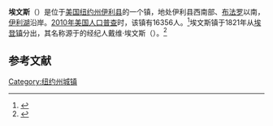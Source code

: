 {{Geobox
| Settlement
<!-- *** Name section *** -->
| name                        = 埃文斯
| native_name                 = 
| other_name                  = 
| other_name1                 = 
| category                    = 镇
<!-- *** Image *** -->
| image                       = U.S. Post Office Angola NY Jan 10.jpg
| image_size                  =    
| image_caption               =
<!-- *** Symbols *** -->
| flag                        = 
| flag_size                   =    
| symbol                      = 
| symbol_size                 =    
<!-- *** Nickname & motto *** -->
| nickname                    = 
| nickname1                   = 
| motto                       = 
<!-- *** Country etc. *** -->
| country                     = [[美国|美国]]
| state                       = [[纽约州|纽约州]]
| region_type                 = 县
| region                      = [[伊利县_(纽约州)|伊利县]]
| district_type               = 
| district                    = 
<!-- *** Geography *** -->
| area                        = 107.64
| area_land                   = 107.56
| area_water                  = 0.08
| area_water_percentage       = auto
| area_percentage_round       = 2
| area_round                  = 1
| location                    =
| lat_d                       = 42 
| lat_m                       = 38
| lat_s                       = 46
| lat_NS                      = N
| long_d                      = 79     
| long_m                      = 01
| long_s                      = 59
| long_EW                     = W
| elevation_imperial          = 676
| elevation_round             = 1
<!-- *** Population *** -->
| population_as_of            = [[2010年美国人口普查|2010]]
| population                  = 16356
| population_density          = 152.1
| population_density_round    = 1
<!-- *** Government *** -->
| established_type            = 建镇
| established                 = 1821
| leader_type                 = 
| leader                      = 
<!-- *** Various codes *** -->
| timezone                    = [[美国东部时间|EST]]
| utc_offset                  = -5
| timezone_DST                = EDT
| utc_offset_DST              = -4
| postal_code                 = 14006
| postal_code_type            = 邮政编码
| area_code                   = [[美国电话区号716|716]] 
| area_code_type              =  
| code2_type                  =
| code2                       =
<!-- *** Map section *** -->
| map                         = Erie County New York incorporated and unincorporated areas Evans highlighted.svg
| map_size                    = 260px
| map_caption                 = 
| map2                        = Map of USA NY.svg
| map2_caption                =
<!-- *** Website *** -->
| website                     = {{URL|www.townofevans.org}}
}}
'''埃文斯'''（{{lang-en|Evans}}）是位于[[美国|美国]][[纽约州|纽约州]][[伊利县_(纽约州)|伊利县]]的一个镇，地处伊利县西南部、[[布法罗|布法罗]]以南，[[伊利湖|伊利湖]]沿岸。[[2010年美国人口普查|2010年美国人口普查]]时，该镇有16356人。<ref name>{{cite web|url=http://factfinder2.census.gov|publisher=[[United_States_Census_Bureau|United States Census Bureau]]|title=American FactFinder|accessdate=2020-10-05|archive-date=2013-09-11|archive-url=https://web.archive.org/web/20130911234518/http://factfinder2.census.gov/|dead-url=no}}</ref>埃文斯镇于1821年从[[埃登|埃登镇]]分出，其名称源于{{le|荷兰土地公司|Holland Land Company}}的经纪人戴维·埃文斯（{{lang|en|David E. Evans}}）。<ref>{{cite book | url=http://books.google.com/books?id=9V1IAAAAMAAJ&pg=PA122#v=onepage&q&f=false | title=The Origin of Certain Place Names in the United States | publisher=Govt. Print. Off. | author=Gannett, Henry | year=1905 | pages=122 | access-date=2016-04-29 | archive-date=2016-12-26 | archive-url=https://web.archive.org/web/20161226043227/https://books.google.com/books?id=9V1IAAAAMAAJ&pg=PA122#v=onepage&q&f=false | dead-url=no }}</ref>

== 参考文献 ==
{{reflist}}

{{NY-stub}}
[[Category:纽约州城镇|Category:纽约州城镇]]